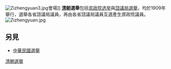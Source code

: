 [[File:Zizhengyuan3.jpg|thumb]]會場]]
'''[[清朝|清朝]]選舉'''包括[[资政院选举|资政院选举]]與[[諮議局選舉|諮議局選舉]]，均於1909年舉行，選舉各省諮議局議員，再由各省諮議局議員互選產生資政院議員。
[[File:Zizhengyuan.jpg|thumb]]
==另見==
*[[中華民國選舉|中華民國選舉]]

{{資政院和諮議局}}

{{stub|中國歷史}}

[[Category:清朝選舉|]]